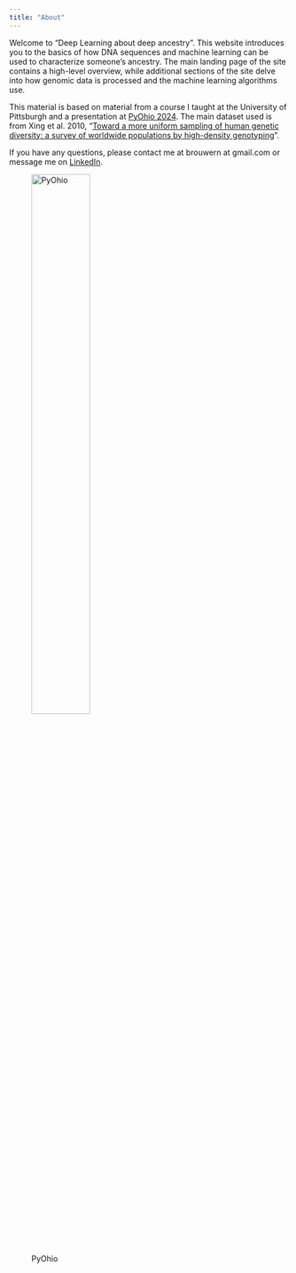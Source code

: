 ```yaml
---
title: "About"
---
```


Welcome to "Deep Learning about deep ancestry".  This website introduces you to the basics of how DNA sequences and machine learning can be used to characterize someone's ancestry.  The main landing page of the site contains a high-level overview, while additional sections of the site delve into how genomic data is processed and the machine learning algorithms use.

This material is based on material from a course I taught at the University of Pittsburgh and a presentation at [PyOhio 2024](https://www.pyohio.org/2024/program/talks/23-python-and-me-using-machine-learning-in-python-to-analyze/). The main dataset used is from Xing et al. 2010, "[Toward a more uniform sampling of human genetic diversity: a survey of worldwide populations by high-density genotyping](https://www.sciencedirect.com/science/article/pii/S0888754310001552)".

If you have any questions, please contact me at brouwern at gmail.com or message me on [LinkedIn](https://www.linkedin.com/in/nathan-brouwer-phd-97100980/).

![PyOhio](pyohiologo.png){width=50%}
